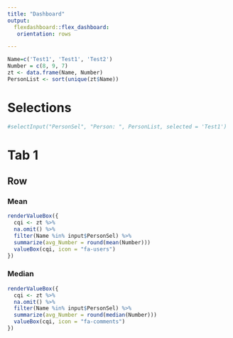 ```yaml
---
title: "Dashboard"
output: 
  flexdashboard::flex_dashboard:
   orientation: rows

---
```


```r
 
Name=c('Test1', 'Test1', 'Test2')
Number = c(8, 9, 7)
zt <- data.frame(Name, Number)
PersonList <- sort(unique(zt$Name))
```

Selections {.sidebar}
===============================
```r
#selectInput("PersonSel", "Person: ", PersonList, selected = 'Test1')
```

Tab 1
======================================================================

Row 
-----------------------------------------------------------------------

### Mean

```r
renderValueBox({
  cqi <- zt %>%
  na.omit() %>%
  filter(Name %in% input$PersonSel) %>%
  summarize(avg_Number = round(mean(Number)))
  valueBox(cqi, icon = "fa-users")
})
```

### Median

```r
renderValueBox({
  cqi <- zt %>%
  na.omit() %>%
  filter(Name %in% input$PersonSel) %>%
  summarize(avg_Number = round(median(Number)))
  valueBox(cqi, icon = "fa-comments")
})
```